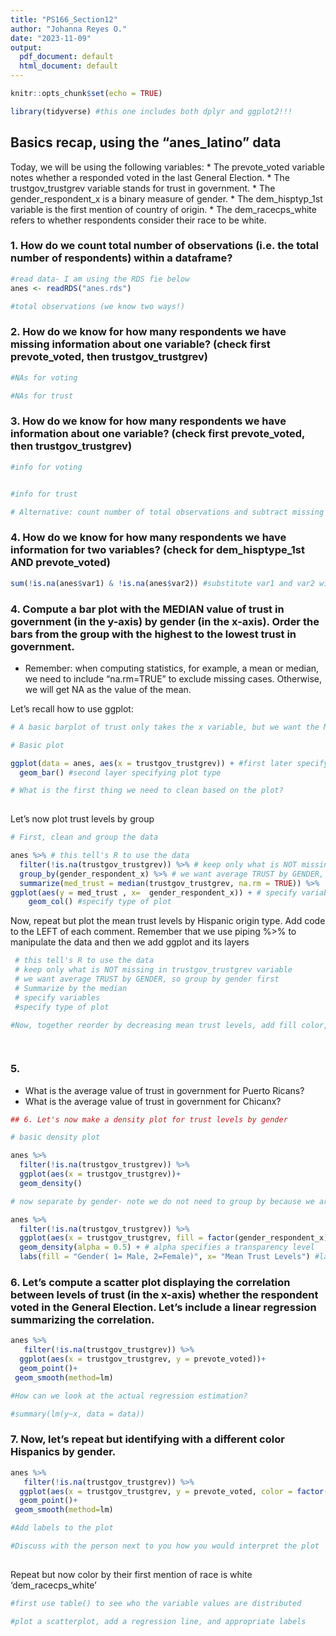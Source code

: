 ```yaml
---
title: "PS166_Section12"
author: "Johanna Reyes O."
date: "2023-11-09"
output:
  pdf_document: default
  html_document: default
---
```


```r
knitr::opts_chunk$set(echo = TRUE)

library(tidyverse) #this one includes both dplyr and ggplot2!!!
```

## Basics recap, using the "anes_latino" data 

Today, we will be using the following variables:
* The prevote_voted variable notes whether a responded voted in the last General Election. 
* The trustgov_trustgrev variable stands for trust in government.
* The gender_respondent_x is a binary measure of gender.
* The dem_hisptyp_1st variable is the first mention of country of origin.
* The dem_racecps_white refers to whether respondents consider their race to be white.

### 1. How do we count total number of observations (i.e. the total number of respondents) within a dataframe?

```r
#read data- I am using the RDS fie below
anes <- readRDS("anes.rds")

#total observations (we know two ways!)
```

### 2. How do we know for how many respondents we have missing information about one variable? (check first prevote_voted, then trustgov_trustgrev) 

```r
#NAs for voting

#NAs for trust

```
### 3. How do we know for how many respondents we have information about one variable? (check first prevote_voted, then trustgov_trustgrev) 

```r
#info for voting


#info for trust 

# Alternative: count number of total observations and subtract missing ones 
```
### 4. How do we know for how many respondents we have information for two variables? (check for dem_hisptype_1st AND prevote_voted)

```r
sum(!is.na(anes$var1) & !is.na(anes$var2)) #substitute var1 and var2 with correct variable names

```
### 4. Compute a bar plot with the MEDIAN value of trust in government (in the y-axis) by gender (in the x-axis). Order the bars from the group with the highest to the lowest trust in government.

* Remember: when computing statistics, for example, a mean or median, we need to include "na.rm=TRUE" to exclude missing cases. Otherwise, we will get NA as the value of the mean.

Let's recall how to use ggplot:

```r
# A basic barplot of trust only takes the x variable, but we want the MEDIAN trust BY Group (Gender)

# Basic plot 

ggplot(data = anes, aes(x = trustgov_trustgrev)) + #first later specifying data and variables
  geom_bar() #second layer specifying plot type

# What is the first thing we need to clean based on the plot?
  
```
Let's now plot trust levels by group
```r
# First, clean and group the data

anes %>% # this tell's R to use the data 
  filter(!is.na(trustgov_trustgrev)) %>% # keep only what is NOT missing in trustgov_trustgrev variable
  group_by(gender_respondent_x) %>% # we want average TRUST by GENDER, so group by gender first
  summarize(med_trust = median(trustgov_trustgrev, na.rm = TRUE)) %>%  # Summarize by the median. We create a new variable so we can use that as the y axis
ggplot(aes(y = med_trust , x=  gender_respondent_x)) + # specify variables
    geom_col() #specify type of plot

```
Now, repeat but plot the mean trust levels by Hispanic origin type. Add code to the LEFT of each comment. Remember that we use piping %>% to manipulate the data and then we add ggplot and its layers  

```r
 # this tell's R to use the data 
 # keep only what is NOT missing in trustgov_trustgrev variable
 # we want average TRUST by GENDER, so group by gender first
 # Summarize by the median
 # specify variables
 #specify type of plot
```


```r

#Now, together reorder by decreasing mean trust levels, add fill color, and labels for axes and each bar using "+ geom_text(aes(label = round(mean_trust, 2)))"

  
```

### 5. 

* What is the average value of trust in government for Puerto Ricans?
* What is the average value of trust in government for Chicanx? 

```r

## 6. Let's now make a density plot for trust levels by gender

# basic density plot 

anes %>%
  filter(!is.na(trustgov_trustgrev)) %>% 
  ggplot(aes(x = trustgov_trustgrev))+
  geom_density()

# now separate by gender- note we do not need to group by because we are not calculating any statistics- we can just color differently

anes %>%
  filter(!is.na(trustgov_trustgrev)) %>%
  ggplot(aes(x = trustgov_trustgrev, fill = factor(gender_respondent_x))) + #we use fill to add a fill color by gender
  geom_density(alpha = 0.5) + # alpha specifies a transparency level
  labs(fill = "Gender( 1= Male, 2=Female)", x= "Mean Trust Levels") #labs allows to specify multiple labels

```

### 6. Let's compute a scatter plot displaying the correlation between levels of trust (in the x-axis) whether the respondent voted in the General Election. Let's include a linear regression summarizing the correlation.
```r
anes %>%
   filter(!is.na(trustgov_trustgrev)) %>%
  ggplot(aes(x = trustgov_trustgrev, y = prevote_voted))+
  geom_point()+
 geom_smooth(method=lm) 

#How can we look at the actual regression estimation?

#summary(lm(y~x, data = data))
```
### 7. Now, let's repeat but identifying with a different color Hispanics by gender.

```r
anes %>%
   filter(!is.na(trustgov_trustgrev)) %>%
  ggplot(aes(x = trustgov_trustgrev, y = prevote_voted, color = factor(gender_respondent_x))) + #note how we use 'color' and not 'fill' because it is a line (but the idea is the same as above!)
  geom_point()+
 geom_smooth(method=lm)

#Add labels to the plot

#Discuss with the person next to you how you would interpret the plot
 

```

Repeat but now color by their first mention of race is white 'dem_racecps_white'

```r
#first use table() to see who the variable values are distributed

#plot a scatterplot, add a regression line, and appropriate labels 
```


